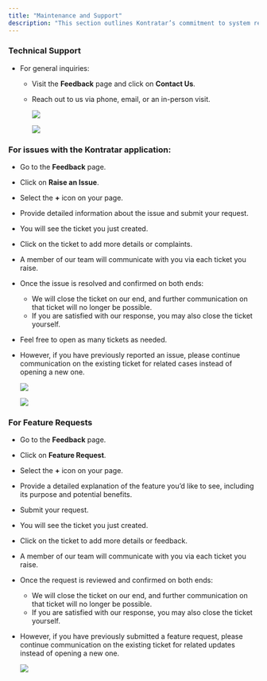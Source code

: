 ```yaml
---
title: "Maintenance and Support"
description: "This section outlines Kontratar’s commitment to system reliability, security, and user assistance. It details the ongoing updates, technical support, and troubleshooting services available to ensure uninterrupted platform performance and a smooth user experience."
---
```


### **Technical Support**

- For general inquiries:
  - Visit the **Feedback** page and click on **Contact Us**.
  - Reach out to us via phone, email, or an in-person visit.

    ![](/Screenshot2025-02-05at14.41.20.png)

    ![](/images/download\(4\).png)

### For issues with the Kontratar application:

- Go to the **Feedback** page.
- Click on **Raise an Issue**.
- Select the **\+** icon on your page.
- Provide detailed information about the issue and submit your request.
- You will see the ticket you just created.
- Click on the ticket to add more details or complaints.
- A member of our team will communicate with you via each ticket you raise.
- Once the issue is resolved and confirmed on both ends:
  - We will close the ticket on our end, and further communication on that ticket will no longer be possible.
  - If you are satisfied with our response, you may also close the ticket yourself.
- Feel free to open as many tickets as needed.
- However, if you have previously reported an issue, please continue communication on the existing ticket for related cases instead of opening a new one.

  ![](/Screenshot2025-02-05at14.39.05.png)

  ![](/images/download\(6\).png)

### For Feature Requests

- Go to the **Feedback** page.
- Click on **Feature Request**.
- Select the **\+** icon on your page.
- Provide a detailed explanation of the feature you’d like to see, including its purpose and potential benefits.
- Submit your request.
- You will see the ticket you just created.
- Click on the ticket to add more details or feedback.
- A member of our team will communicate with you via each ticket you raise.
- Once the request is reviewed and confirmed on both ends:
  - We will close the ticket on our end, and further communication on that ticket will no longer be possible.
  - If you are satisfied with our response, you may also close the ticket yourself.
- However, if you have previously submitted a feature request, please continue communication on the existing ticket for related updates instead of opening a new one.

  ![](/Screenshot2025-02-05at14.54.25.png)